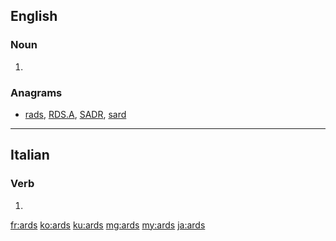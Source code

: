==English==

===Noun===
{{head|en|plural}}

# {{plural of|ard|lang=en}}

===Anagrams===
* [[rads#English|rads]], [[RDS.A#English|RDS.A]], [[SADR#English|SADR]], [[sard#English|sard]]

----

==Italian==

===Verb===
{{head|it|verb form}}

# {{conjugation of|ardere||1|s|[[past historic]]|lang=it}}

[[fr:ards]]
[[ko:ards]]
[[ku:ards]]
[[mg:ards]]
[[my:ards]]
[[ja:ards]]